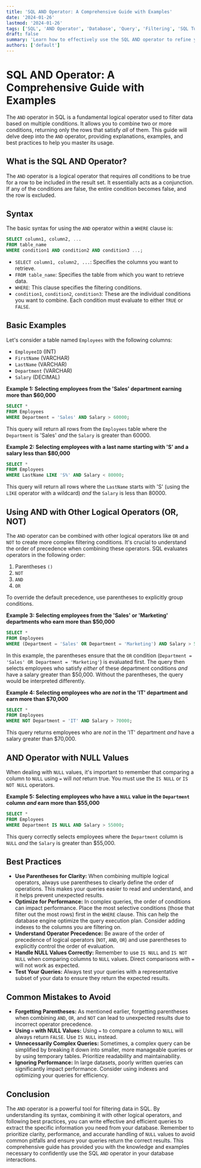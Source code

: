 ```yaml
---
title: 'SQL AND Operator: A Comprehensive Guide with Examples'
date: '2024-01-26'
lastmod: '2024-01-26'
tags: ['SQL', 'AND Operator', 'Database', 'Query', 'Filtering', 'SQL Tutorial', 'Data Analysis']
draft: false
summary: 'Learn how to effectively use the SQL AND operator to refine your database queries. This comprehensive guide provides detailed explanations, practical examples, and best practices for filtering data using multiple conditions.'
authors: ['default']
---
```


# SQL AND Operator: A Comprehensive Guide with Examples

The `AND` operator in SQL is a fundamental logical operator used to filter data based on multiple conditions. It allows you to combine two or more conditions, returning only the rows that satisfy *all* of them.  This guide will delve deep into the `AND` operator, providing explanations, examples, and best practices to help you master its usage.

## What is the SQL AND Operator?

The `AND` operator is a logical operator that requires *all* conditions to be true for a row to be included in the result set.  It essentially acts as a conjunction. If any of the conditions are false, the entire condition becomes false, and the row is excluded.

## Syntax

The basic syntax for using the `AND` operator within a `WHERE` clause is:

```sql
SELECT column1, column2, ...
FROM table_name
WHERE condition1 AND condition2 AND condition3 ...;
```

*   `SELECT column1, column2, ...`: Specifies the columns you want to retrieve.
*   `FROM table_name`: Specifies the table from which you want to retrieve data.
*   `WHERE`: This clause specifies the filtering conditions.
*   `condition1`, `condition2`, `condition3`: These are the individual conditions you want to combine.  Each condition must evaluate to either `TRUE` or `FALSE`.

## Basic Examples

Let's consider a table named `Employees` with the following columns:

*   `EmployeeID` (INT)
*   `FirstName` (VARCHAR)
*   `LastName` (VARCHAR)
*   `Department` (VARCHAR)
*   `Salary` (DECIMAL)

**Example 1: Selecting employees from the 'Sales' department earning more than $60,000**

```sql
SELECT *
FROM Employees
WHERE Department = 'Sales' AND Salary > 60000;
```

This query will return all rows from the `Employees` table where the `Department` is 'Sales' *and* the `Salary` is greater than 60000.

**Example 2: Selecting employees with a last name starting with 'S' and a salary less than $80,000**

```sql
SELECT *
FROM Employees
WHERE LastName LIKE 'S%' AND Salary < 80000;
```

This query will return all rows where the `LastName` starts with 'S' (using the `LIKE` operator with a wildcard) *and* the `Salary` is less than 80000.

## Using AND with Other Logical Operators (OR, NOT)

The `AND` operator can be combined with other logical operators like `OR` and `NOT` to create more complex filtering conditions.  It's crucial to understand the order of precedence when combining these operators.  SQL evaluates operators in the following order:

1.  Parentheses `()`
2.  `NOT`
3.  `AND`
4.  `OR`

To override the default precedence, use parentheses to explicitly group conditions.

**Example 3: Selecting employees from the 'Sales' or 'Marketing' departments who earn more than $50,000**

```sql
SELECT *
FROM Employees
WHERE (Department = 'Sales' OR Department = 'Marketing') AND Salary > 50000;
```

In this example, the parentheses ensure that the `OR` condition (`Department = 'Sales' OR Department = 'Marketing'`) is evaluated first.  The query then selects employees who satisfy *either* of these department conditions *and* have a salary greater than $50,000.  Without the parentheses, the query would be interpreted differently.

**Example 4: Selecting employees who are *not* in the 'IT' department and earn more than $70,000**

```sql
SELECT *
FROM Employees
WHERE NOT Department = 'IT' AND Salary > 70000;
```

This query returns employees who are *not* in the 'IT' department *and* have a salary greater than $70,000.

## AND Operator with NULL Values

When dealing with `NULL` values, it's important to remember that comparing a column to `NULL` using `=` will *not* return true.  You must use the `IS NULL` or `IS NOT NULL` operators.

**Example 5: Selecting employees who have a `NULL` value in the `Department` column *and* earn more than $55,000**

```sql
SELECT *
FROM Employees
WHERE Department IS NULL AND Salary > 55000;
```

This query correctly selects employees where the `Department` column is `NULL` *and* the `Salary` is greater than $55,000.

## Best Practices

*   **Use Parentheses for Clarity:**  When combining multiple logical operators, always use parentheses to clearly define the order of operations. This makes your queries easier to read and understand, and it helps prevent unexpected results.
*   **Optimize for Performance:** In complex queries, the order of conditions can impact performance.  Place the most selective conditions (those that filter out the most rows) first in the `WHERE` clause.  This can help the database engine optimize the query execution plan. Consider adding indexes to the columns you are filtering on.
*   **Understand Operator Precedence:** Be aware of the order of precedence of logical operators (`NOT`, `AND`, `OR`) and use parentheses to explicitly control the order of evaluation.
*   **Handle NULL Values Correctly:** Remember to use `IS NULL` and `IS NOT NULL` when comparing columns to `NULL` values.  Direct comparisons with `=` will not work as expected.
*   **Test Your Queries:**  Always test your queries with a representative subset of your data to ensure they return the expected results.

## Common Mistakes to Avoid

*   **Forgetting Parentheses:** As mentioned earlier, forgetting parentheses when combining `AND`, `OR`, and `NOT` can lead to unexpected results due to incorrect operator precedence.
*   **Using `=` with NULL Values:**  Using `=` to compare a column to `NULL` will always return `FALSE`. Use `IS NULL` instead.
*   **Unnecessarily Complex Queries:**  Sometimes, a complex query can be simplified by breaking it down into smaller, more manageable queries or by using temporary tables.  Prioritize readability and maintainability.
*   **Ignoring Performance:** In large datasets, poorly written queries can significantly impact performance.  Consider using indexes and optimizing your queries for efficiency.

## Conclusion

The `AND` operator is a powerful tool for filtering data in SQL. By understanding its syntax, combining it with other logical operators, and following best practices, you can write effective and efficient queries to extract the specific information you need from your database. Remember to prioritize clarity, performance, and accurate handling of `NULL` values to avoid common pitfalls and ensure your queries return the correct results.  This comprehensive guide has provided you with the knowledge and examples necessary to confidently use the SQL `AND` operator in your database interactions.